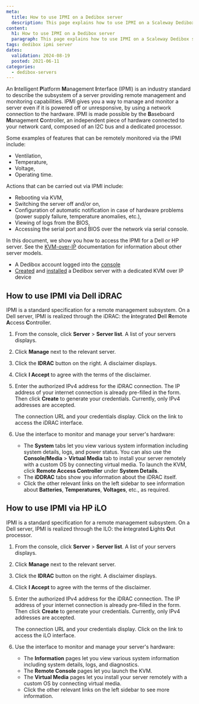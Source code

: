 ```yaml
---
meta:
  title: How to use IPMI on a Dedibox server
  description: This page explains how to use IPMI on a Scaleway Dedibox server
content:
  h1: How to use IPMI on a Dedibox server
  paragraph: This page explains how to use IPMI on a Scaleway Dedibox server
tags: dedibox ipmi server
dates:
  validation: 2024-08-19
  posted: 2021-06-11
categories:
  - dedibox-servers
---
```


An **I**ntelligent **P**latform **M**anagement **I**nterface (IPMI) is an industry standard to describe the subsystem of a server providing remote management and monitoring capabilities. IPMI gives you a way to manage and monitor a server even if it is powered off or unresponsive, by using a network connection to the hardware. IPMI is made possible by the **B**aseboard **M**anagement **C**ontroller, an independent piece of hardware connected to your network card, composed of an I2C bus and a dedicated processor.

Some examples of features that can be remotely monitored via the IPMI include:

  - Ventilation,
  - Temperature,
  - Voltage,
  - Operating time.

Actions that can be carried out via IPMI include:

  - Rebooting via KVM,
  - Switching the server off and/or on,
  - Configuration of automatic notification in case of hardware problems (power supply failure, temperature anomalies, etc.),
  - Viewing of logs from the BIOS,
  - Accessing the serial port and BIOS over the network via serial console.

In this document, we show you how to access the IPMI for a Dell or HP server. See the [KVM-over-IP](/dedibox-kvm-over-ip/) documentation for information about other server models.

<Macro id="requirements" />

- A Dedibox account logged into the [console](https://console.online.net)
- [Created](/dedibox/how-to/order-a-server/) and [installed](/dedibox/how-to/install-a-server/) a Dedibox server with a dedicated KVM over IP device

## How to use IPMI via Dell iDRAC

IPMI is a standard specification for a remote management subsystem. On a Dell server, IPMI is realized through the iDRAC: the **i**ntegrated **D**ell **R**emote **A**ccess **C**ontroller.

1. From the console, click **Server** > **Server list**. A list of your servers displays.
2. Click **Manage** next to the relevant server.
3. Click the **IDRAC** button on the right. A disclaimer displays.
4. Click **I Accept** to agree with the terms of the disclaimer.
5. Enter the authorized IPv4 address for the iDRAC connection. The IP address of your internet connection is already pre-filled in the form. Then click **Create** to generate your credentials.
    <Message type="note">
      Currently, only IPv4 addresses are accepted.
    </Message>

    The connection URL and your credentials display. Click on the link to access the iDRAC interface.

    <Lightbox src="scaleway-idrac.webp" alt="" />
6. Use the interface to monitor and manage your server's hardware:
    - The **System** tabs let you view various system information including system details, logs, and power status. You can also use the **Console/Media** > **Virtual Media** tab to install your server remotely with a custom OS by connecting virtual media. To launch the KVM, click **Remote Access Controller** under **System Details**.
    - The **iDDRAC** tabs show you information about the iDRAC itself.
    - Click the other relevant links on the left sidebar to see information about **Batteries**, **Temperatures**, **Voltages**, etc., as required.

## How to use IPMI via HP iLO

IPMI is a standard specification for a remote management subsystem. On a Dell server, IPMI is realized through the ILO: the **i**ntegrated **L**ights **O**ut processor.

1. From the console, click **Server** > **Server list**. A list of your servers displays.
2. Click **Manage** next to the relevant server.
3. Click the **IDRAC** button on the right. A disclaimer displays.
4. Click **I Accept** to agree with the terms of the disclaimer.
5. Enter the authorized IPv4 address for the iDRAC connection. The IP address of your internet connection is already pre-filled in the form. Then click **Create** to generate your credentials.
    <Message type="note">
      Currently, only IPv4 addresses are accepted.
    </Message>

    The connection URL and your credentials display. Click on the link to access the iLO interface.

    <Lightbox src="scaleway-ilo.webp" alt="" />
6. Use the interface to monitor and manage your server's hardware:
    - The **Information** pages let you view various system information including system details, logs, and diagnostics.
    - The **Remote Console** pages let you launch the KVM.
    - The **Virtual Media** pages let you install your server remotely with a custom OS by connecting virtual media.
    - Click the other relevant links on the left sidebar to see more information.


